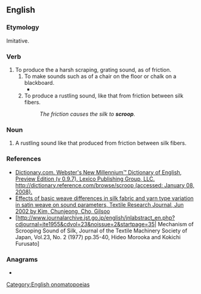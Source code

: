 ==English==

===Etymology===
Imitative.

===Verb===
{{en-verb}}

# To produce the a harsh scraping, grating sound, as of friction.
## To make sounds such as of a chair on the floor or chalk on a blackboard.
##* {{quote-book|lang=en|author=Siegfried Sassoon|authorlink=Siegfried Sassoon
|title=[[w:Sherston's Progress|Sherston's Progress]]
|location=London|publisher=Faber|year=1937|page=628 (in The Complete Memoirs of George Sherston )
|passage=I exclaimed in a loud voice, '''scrooping''' back my chair on the brick floor and standing up.}}
## To produce a rustling sound, like that from friction between silk fibers.
##: ''The friction causes the silk to '''scroop'''.''

===Noun===
{{en-noun}}

# A rustling sound like that produced from friction between silk fibers.

===References===
* [http://dictionary.reference.com/browse/scroop Dictionary.com. Webster's New Millennium™ Dictionary of English, Preview Edition (v 0.9.7). Lexico Publishing Group, LLC. http://dictionary.reference.com/browse/scroop (accessed: January 08, 2008).]
* [http://findarticles.com/p/articles/mi_qa4025/is_200206/ai_n9115565 Effects of basic weave differences in silk fabric and yarn type variation in satin weave on sound parameters, Textile Research Journal, Jun 2002 by Kim, Chunjeong, Cho, Gilsoo]
* [http://www.journalarchive.jst.go.jp/english/jnlabstract_en.php?cdjournal=jte1955&cdvol=23&noissue=2&startpage=35| Mechanism of Scrooping Sound of Silk, Journal of the Textile Machinery Society of Japan, Vol.23, No. 2 (1977) pp.35-40, Hideo Morooka and Kokichi Furusato]

===Anagrams===
* {{anagrams|en|a=cooprs|Porcos|copros}}

[[Category:English onomatopoeias]]